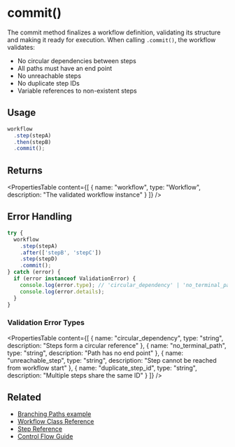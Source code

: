 # commit()

The commit method finalizes a workflow definition, validating its structure and making it ready for execution. When calling `.commit()`, the workflow validates:

- No circular dependencies between steps
- All paths must have an end point
- No unreachable steps
- No duplicate step IDs
- Variable references to non-existent steps

## Usage

```typescript
workflow
  .step(stepA)
  .then(stepB)
  .commit();
```

## Returns

<PropertiesTable
  content={[
    {
      name: "workflow",
      type: "Workflow",
      description: "The validated workflow instance"
    }
  ]}
/>

## Error Handling

```typescript
try {
  workflow
    .step(stepA)
    .after(['stepB', 'stepC'])
    .step(stepD)
    .commit();
} catch (error) {
  if (error instanceof ValidationError) {
    console.log(error.type); // 'circular_dependency' | 'no_terminal_path' | 'unreachable_step'
    console.log(error.details);
  }
}
```

### Validation Error Types

<PropertiesTable
  content={[
    {
      name: "circular_dependency",
      type: "string",
      description: "Steps form a circular reference"
    },
    {
      name: "no_terminal_path", 
      type: "string",
      description: "Path has no end point"
    },
    {
      name: "unreachable_step",
      type: "string", 
      description: "Step cannot be reached from workflow start"
    },
    {
      name: "duplicate_step_id",
      type: "string",
      description: "Multiple steps share the same ID"
    }
  ]}
/>

## Related

- [Branching Paths example](../../../examples/workflows/branching-paths.mdx)
- [Workflow Class Reference](./workflow.mdx)
- [Step Reference](./step-class.mdx)
- [Control Flow Guide](../../workflows/control-flow.mdx)
```

